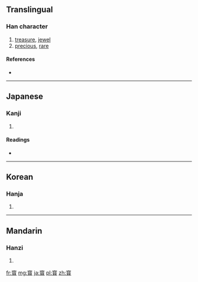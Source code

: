 {{also|寶}}
==Translingual==

===Han character===
{{Han char|rn=40|rad=宀|as=16|sn=19|four=|canj=十一火金 (JMFC)}}

# [[treasure]], [[jewel]]
# [[precious]], [[rare]]

====References====
* {{Han ref|kx=0293.050|dkj=07366|dj=0579.250|hdz=20957.080|uh=5BF3|ud=23539}}

----

==Japanese==

===Kanji===
{{ja-kanji|grade=|rs=宀16}}

# {{defn|lang=ja|sort=宀16}}

====Readings====
* {{ja-readings|on=[[ほう]] (hō)|kun=[[たから]] (takara)}}

----

==Korean==

===Hanja===
{{ko-hanja|hangeul=보|rv=bo|mr=po}}

# {{defn|lang=ko|sort=宀16}}

----

==Mandarin==

===Hanzi===
{{cmn-hanzi|pin=[[bǎo]] ([[bao3]])|wg=pao<sup>3</sup>}}

# {{defn|lang=cmn|sort=宀16}}

[[fr:寳]]
[[mg:寳]]
[[ja:寳]]
[[pl:寳]]
[[zh:寳]]